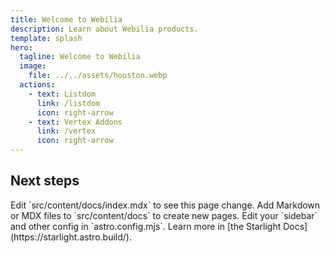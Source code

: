 ```yaml
---
title: Welcome to Webilia
description: Learn about Webilia products.
template: splash
hero:
  tagline: Welcome to Webilia
  image:
    file: ../../assets/houston.webp
  actions:
    - text: Listdom
      link: /listdom
      icon: right-arrow
    - text: Vertex Addons
      link: /vertex
      icon: right-arrow
---
```



## Next steps

<CardGrid stagger>
	<Card title="Update content" icon="pencil">
		Edit `src/content/docs/index.mdx` to see this page change.
	</Card>
	<Card title="Add new content" icon="add-document">
		Add Markdown or MDX files to `src/content/docs` to create new pages.
	</Card>
	<Card title="Configure your site" icon="setting">
		Edit your `sidebar` and other config in `astro.config.mjs`.
	</Card>
	<Card title="Read the docs" icon="open-book">
		Learn more in [the Starlight Docs](https://starlight.astro.build/).
	</Card>
</CardGrid>
